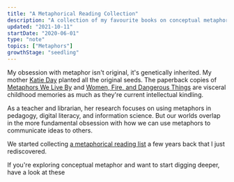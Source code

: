 ```yaml
---
title: "A Metaphorical Reading Collection"
description: "A collection of my favourite books on conceptual metaphor theory"
updated: "2021-10-11"
startDate: "2020-06-01"
type: "note"
topics: ["Metaphors"]
growthStage: "seedling"
---
```




<IntroParagraph>My obsession with metaphor isn't original, it's genetically inherited. My mother <a href='http://www.thelibrarianedge.com/'>Katie Day</a> planted all the original seeds. The paperback copies of [Metaphors We Live By](https://www.google.co.uk/books/edition/Metaphors_We_Live_By/m8Sp5m9vZcwC) and [Women, Fire, and Dangerous Things](https://www.google.co.uk/books/edition/Women_Fire_and_Dangerous_Things/CfCnzSF9de8C) are visceral childhood memories as much as they're current intellectual kindling.</IntroParagraph>

As a teacher and librarian, her research focuses on using metaphors in pedagogy, digital literacy, and information science. But our worlds overlap in the more fundamental obsession with how we can use metaphors to communicate ideas to others.

We started collecting <a href="https://www.librarything.com/list/20481/all/Metaphors-etc">a metaphorical reading list</a> a few years back that I just rediscovered.

If you're exploring conceptual metaphor and want to start digging deeper, have a look at these

<ResourceBook
	url="https://www.librarything.com/work/63333"
	title="Metaphors We Live By"
	author="George Lakoff & Mark Johnson"
	image={MWLB}
	small
/>

<ResourceBook
	url="https://www.librarything.com/work/45956"
	title="Philosophy in the Flesh"
	author="George Lakoff & Mark Johnson"
	image={Flesh}
	small
/>

<ResourceBook
	url="https://www.librarything.com/work/249581"
	title="The Way We Think"
	author="Gilles Fauconnier & Mark Turner"
	image={WayWeThink}
	small
/>

<ResourceBook
	url="https://www.librarything.com/work/63555"
	title="Women, Fire, and Dangerous Things: What Categories Reveal About the Mind"
	author="George Lakoff"
	image={WomenFire}
	small
/>

<ResourceBook
	url="https://www.librarything.com/work/9544846"
	title="Surfaces and Essences: Analogy as the Fuel and Fire of Thinking"
	author="Douglas Hofstadter & Emmanuel Sander"
	image={Surfaces}
	small
/>

<ResourceBook
	url="https://www.librarything.com/work/10674534"
	title="I Is an Other"
	author="James Geary"
	image={IOther}
	small
/>
